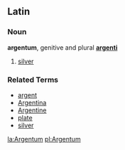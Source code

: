 ==Latin==
===Noun===
'''argentum''', genitive and plural '''[[argenti]]'''

# [[silver]]

===Related Terms===
*[[argent]]
*[[Argentina]]
*[[Argentine]]
*[[plate]]
*[[silver]]

[[la:Argentum]]
[[pl:Argentum]]